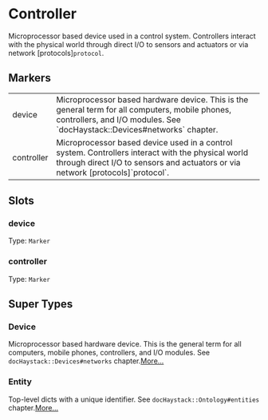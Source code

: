 # Controller
Microprocessor based device used in a control system.  Controllers
interact with the physical world through direct I/O to sensors and
actuators or via network [protocols]`protocol`.
## Markers
<table>
<tbody>
<tr>
<td className='p-2 align-top'><span className='bg-sky-200 rounded-md px-3 py-1 text-sky-700 block font-semibold text-center text-sm'>device </span></td>
<td className='p-2 align-top'>Microprocessor based hardware device.  This is the general term for all computers, mobile phones, controllers, and I/O modules. See `docHaystack::Devices#networks` chapter.</td>
</tr>
<tr>
<td className='p-2 align-top'><span className='bg-sky-200 rounded-md px-3 py-1 text-sky-700 block font-semibold text-center text-sm'>controller </span></td>
<td className='p-2 align-top'>Microprocessor based device used in a control system.  Controllers interact with the physical world through direct I/O to sensors and actuators or via network [protocols]`protocol`.</td>
</tr>
</tbody>
</table>

## Slots

### device
Type: `Marker`

### controller
Type: `Marker`



## Super Types
### Device
Microprocessor based hardware device.  This is the general term for
all computers, mobile phones, controllers, and I/O modules.
See `docHaystack::Devices#networks` chapter.[More...](/ph/entities/Device)

### Entity
Top-level dicts with a unique identifier.
See `docHaystack::Ontology#entities` chapter.[More...](/ph/entities/Entity)


